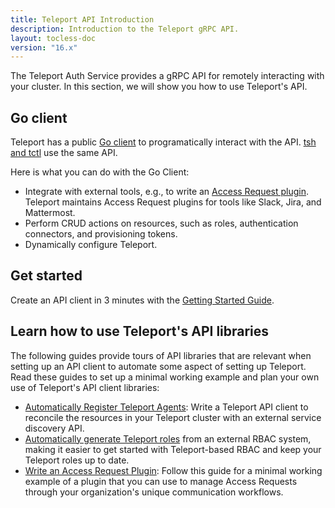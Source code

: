 ```yaml
---
title: Teleport API Introduction
description: Introduction to the Teleport gRPC API.
layout: tocless-doc
version: "16.x"
---
```


The Teleport Auth Service provides a gRPC API for remotely interacting with your
cluster. In this section, we will show you how to use Teleport's API.

## Go client

Teleport has a public [Go
client](https://pkg.go.dev/github.com/gravitational/teleport/api/client) to
programatically interact with the API. [tsh and tctl](/docs/ver/16.x/reference/cli) use
the same API.

Here is what you can do with the Go Client:

- Integrate with external tools, e.g., to write an [Access Request
  plugin](/docs/ver/16.x/access-controls/access-request-plugins). Teleport
  maintains Access Request plugins for tools like Slack, Jira, and Mattermost.
- Perform CRUD actions on resources, such as roles, authentication connectors,
  and provisioning tokens.
- Dynamically configure Teleport.

## Get started

Create an API client in 3 minutes with the [Getting Started
Guide](/docs/ver/16.x/api/getting-started).

## Learn how to use Teleport's API libraries

The following guides provide tours of API libraries that are relevant when
setting up an API client to automate some aspect of setting up Teleport. Read
these guides to set up a minimal working example and plan your own use of
Teleport's API client libraries:

- [Automatically Register Teleport Agents](/docs/ver/16.x/api/automatically-register-agents):
  Write a Teleport API client to reconcile the resources in your Teleport
  cluster with an external service discovery API.
- [Automatically generate Teleport roles](/docs/ver/16.x/api/rbac) from an external RBAC
  system, making it easier to get started with Teleport-based RBAC and keep your
  Teleport roles up to date.
- [Write an Access Request Plugin](/docs/ver/16.x/api/access-plugin): Follow this guide for a
  minimal working example of a plugin that you can use to manage Access Requests
  through your organization's unique communication workflows.
